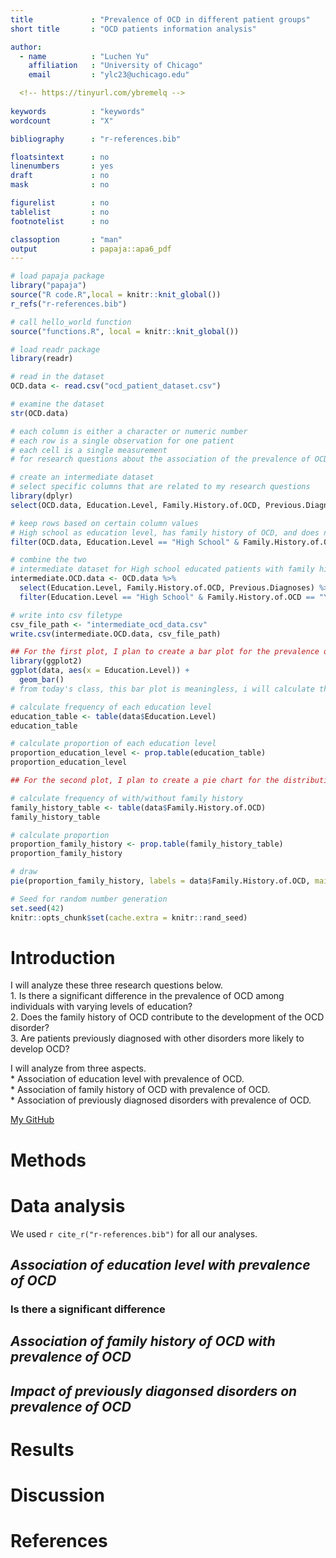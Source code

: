 ```yaml
---
title             : "Prevalence of OCD in different patient groups"
short title       : "OCD patients information analysis"

author: 
  - name          : "Luchen Yu"
    affiliation   : "University of Chicago"
    email         : "ylc23@uchicago.edu"

  <!-- https://tinyurl.com/ybremelq -->
  
keywords          : "keywords"
wordcount         : "X"

bibliography      : "r-references.bib"

floatsintext      : no
linenumbers       : yes
draft             : no
mask              : no

figurelist        : no
tablelist         : no
footnotelist      : no

classoption       : "man"
output            : papaja::apa6_pdf
---
```


```r
# load papaja package
library("papaja")
source("R code.R",local = knitr::knit_global())
r_refs("r-references.bib")
```

```r
# call hello_world function
source("functions.R", local = knitr::knit_global())
```

```r
# load readr package
library(readr)

# read in the dataset
OCD.data <- read.csv("ocd_patient_dataset.csv")

# examine the dataset
str(OCD.data)

# each column is either a character or numeric number
# each row is a single observation for one patient
# each cell is a single measurement
# for research questions about the association of the prevalence of OCD with education level, family history of OCD, and previously diagnosed disorders, only the column "Education Level", "Family History of OCD", and "Previous Diagnoses" are needed, all the other columns are extraneous
```

```r
# create an intermediate dataset
# select specific columns that are related to my research questions
library(dplyr)
select(OCD.data, Education.Level, Family.History.of.OCD, Previous.Diagnoses)

# keep rows based on certain column values
# High school as education level, has family history of OCD, and does not be previously diagnosed
filter(OCD.data, Education.Level == "High School" & Family.History.of.OCD == "Yes" & Previous.Diagnoses == "None")

# combine the two
# intermediate dataset for High school educated patients with family history of OCD and does not be diagnosed with other disorders before
intermediate.OCD.data <- OCD.data %>%
  select(Education.Level, Family.History.of.OCD, Previous.Diagnoses) %>%
  filter(Education.Level == "High School" & Family.History.of.OCD == "Yes" & Previous.Diagnoses == "None")

# write into csv filetype
csv_file_path <- "intermediate_ocd_data.csv"
write.csv(intermediate.OCD.data, csv_file_path)
```

```r
## For the first plot, I plan to create a bar plot for the prevalence of OCD among individuals with 4 education level groups, to address the first research question "Is there a significant difference in the prevalence of OCD among individuals with varying levels of education?". And then I will use ANOVA/t-test to assess whether the differences in OCD prevalence across education levels are statistically significant. To create the plot, I will use the Education Level column to calculate the percentage of individuals within each education level group. Each education level group has a corresponding bar, and the height of the bar represents the prevalence of OCD in that group. X-axis is for education level groups; Y-axis is for prevalence of OCD.
library(ggplot2)
ggplot(data, aes(x = Education.Level)) +
  geom_bar()
# from today's class, this bar plot is meaningless, i will calculate the frequency and consider to use a boxplot

# calculate frequency of each education level
education_table <- table(data$Education.Level)
education_table

# calculate proportion of each education level
proportion_education_level <- prop.table(education_table)
proportion_education_level

## For the second plot, I plan to create a pie chart for the distribution of individuals with and without a family history of OCD, to address the second research question "Does the family history of OCD contribute to the development of the OCD disorder?". And then I will use logistic regression/chi-square test to assess the statistical significance of the association. To create the plot, I will use the Family history of OCD column to calculate the percentage of individuals in either group. Then, proportion is represented by the area in the chart.

# calculate frequency of with/without family history
family_history_table <- table(data$Family.History.of.OCD)
family_history_table

# calculate proportion
proportion_family_history <- prop.table(family_history_table)
proportion_family_history

# draw
pie(proportion_family_history, labels = data$Family.History.of.OCD, main = "Family history of OCD distribution")

```


```r
# Seed for random number generation
set.seed(42)
knitr::opts_chunk$set(cache.extra = knitr::rand_seed)
```

# **Introduction**



<!-- Ordered list -->
I will analyze these three research questions below.  
1. Is there a significant difference in the prevalence of OCD among individuals with varying levels of education?  
2. Does the family history of OCD contribute to the development of the OCD disorder?  
3. Are patients previously diagnosed with other disorders more likely to develop OCD?

<!-- Unordered list -->
I will analyze from three aspects.  
* Association of education level with prevalence of OCD.  
* Association of family history of OCD with prevalence of OCD.  
* Association of previously diagnosed disorders with prevalence of OCD.  

<!-- Linked URL -->
[My GitHub](https://github.com/luchen0805/OCD)

# **Methods**

# **Data analysis**
We used `r cite_r("r-references.bib")` for all our analyses.

## ***Association of education level with prevalence of OCD***

### Is there a significant difference

## ***Association of family history of OCD with prevalence of OCD***

## ***Impact of previously diagonsed disorders on prevalence of OCD***

# **Results**

# **Discussion**


\newpage

# **References**

::: {#refs custom-style="Bibliography"}
:::
